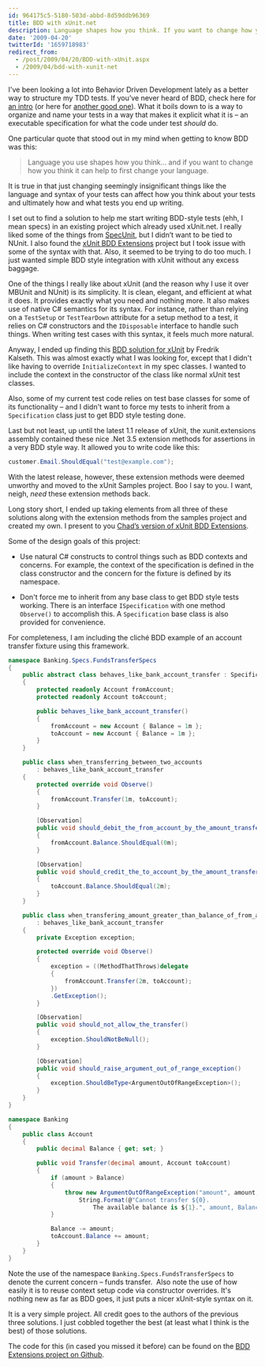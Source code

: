 ```yaml
---
id: 964175c5-5180-503d-abbd-8d59ddb96369
title: BDD with xUnit.net
description: Language shapes how you think. If you want to change how you think, it can help to first change your language.
date: '2009-04-20'
twitterId: '1659718983'
redirect_from:
  - /post/2009/04/20/BDD-with-xUnit.aspx
  - /2009/04/bdd-with-xunit-net
---
```


I've been looking a lot into Behavior Driven Development lately as a better way to structure my TDD tests. If you’ve never heard of BDD, check here for [an intro](http://www.lostechies.com/blogs/sean_chambers/archive/2008/12/07/starting-with-bdd-vs-starting-with-tdd.aspx) (or here for [another good one](http://codebetter.com/blogs/ian_cooper/archive/2009/03/31/seizing-the-bdd-nettle.aspx)). What it boils down to is a way to organize and name your tests in a way that makes it explicit what it is – an executable specification for what the code under test _should_ do.

One particular quote that stood out in my mind when getting to know BDD was this:

> Language you use shapes how you think… and if you want to change how you think it can help to first change your language.

It is true in that just changing seemingly insignificant things like the language and syntax of your tests can affect how you think about your tests and ultimately how and what tests you end up writing.

I set out to find a solution to help me start writing BDD-style tests (ehh, I mean specs) in an existing project which already used xUnit.net. I really liked some of the things from [SpecUnit](http://code.google.com/p/specunit-net/), but I didn’t want to be tied to NUnit. I also found the [xUnit BDD Extensions](https://github.com/BjRo/xunitbddextensions) project but I took issue with some of the syntax with that. Also, it seemed to be trying to do too much. I just wanted simple BDD style integration with xUnit without any excess baggage.

One of the things I really like about xUnit (and the reason why I use it over MBUnit and NUnit) is its simplicity. It is clean, elegant, and efficient at what it does. It provides exactly what you need and nothing more. It also makes use of native C# semantics for its syntax. For instance, rather than relying on a `TestSetup` or `TestTearDown` attribute for a setup method to a test, it relies on C# constructors and the `IDisposable` interface to handle such things. When writing test cases with this syntax, it feels much more natural.

Anyway, I ended up finding this [BDD solution for xUnit](http://iridescence.no/post/Extending-xUnit-with-a-Custom-ObservationAttribute-for-BDD-Style-Testing.aspx) by Fredrik Kalseth. This was almost exactly what I was looking for, except that I didn't like having to override `InitializeContext` in my spec classes. I wanted to include the context in the constructor of the class like normal xUnit test classes.

Also, some of my current test code relies on test base classes for some of its functionality – and I didn't want to force my tests to inherit from a `Specification` class just to get BDD style testing done.

Last but not least, up until the latest 1.1 release of xUnit, the xunit.extensions assembly contained these nice .Net 3.5 extension methods for assertions in a very BDD style way. It allowed you to write code like this:

```csharp
customer.Email.ShouldEqual("test@example.com");
```

With the latest release, however, these extension methods were deemed unworthy and moved to the xUnit Samples project. Boo I say to you. I want, neigh, _need_ these extension methods back.

Long story short, I ended up taking elements from all three of these solutions along with the extension methods from the samples project and created my own. I present to you [Chad’s version of xUnit BDD Extensions](https://github.com/chadly/xUnit-BDD-Extensions).

Some of the design goals of this project:

* Use natural C# constructs to control things such as BDD contexts and concerns. For example, the context of the specification is defined in the class constructor and the concern for the fixture is defined by its namespace.

* Don't force me to inherit from any base class to get BDD style tests working. There is an interface `ISpecification` with one method `Observe()` to accomplish this. A `Specification` base class is also provided for convenience.

For completeness, I am including the cliché BDD example of an account transfer fixture using this framework.

```csharp
namespace Banking.Specs.FundsTransferSpecs
{
    public abstract class behaves_like_bank_account_transfer : Specification
    {
        protected readonly Account fromAccount;
        protected readonly Account toAccount;

        public behaves_like_bank_account_transfer()
        {
            fromAccount = new Account { Balance = 1m };
            toAccount = new Account { Balance = 1m };
        }
    }

    public class when_transferring_between_two_accounts
        : behaves_like_bank_account_transfer
    {
        protected override void Observe()
        {
            fromAccount.Transfer(1m, toAccount);
        }

        [Observation]
        public void should_debit_the_from_account_by_the_amount_transferred()
        {
            fromAccount.Balance.ShouldEqual(0m);
        }

        [Observation]
        public void should_credit_the_to_account_by_the_amount_transferred()
        {
            toAccount.Balance.ShouldEqual(2m);
        }
    }

    public class when_transfering_amount_greater_than_balance_of_from_account
        : behaves_like_bank_account_transfer
    {
        private Exception exception;

        protected override void Observe()
        {
            exception = ((MethodThatThrows)delegate
            {
                fromAccount.Transfer(2m, toAccount);
            })
            .GetException();
        }

        [Observation]
        public void should_not_allow_the_transfer()
        {
            exception.ShouldNotBeNull();
        }

        [Observation]
        public void should_raise_argument_out_of_range_exception()
        {
            exception.ShouldBeType<ArgumentOutOfRangeException>();
        }
    }
}

namespace Banking
{
    public class Account
    {
        public decimal Balance { get; set; }

        public void Transfer(decimal amount, Account toAccount)
        {
            if (amount > Balance)
            {
                throw new ArgumentOutOfRangeException("amount", amount,
                    String.Format(@"Cannot transfer ${0}.
                        The available balance is ${1}.", amount, Balance));
            }

            Balance -= amount;
            toAccount.Balance += amount;
        }
    }
}
```

Note the use of the namespace `Banking.Specs.FundsTransferSpecs` to denote the current concern – funds transfer.  Also note the use of how easily it is to reuse context setup code via constructor overrides. It's nothing new as far as BDD goes, it just puts a nicer xUnit-style syntax on it.

It is a very simple project. All credit goes to the authors of the previous three solutions. I just cobbled together the best (at least what I think is the best) of those solutions.

The code for this (in cased you missed it before) can be found on the [BDD Extensions project on Github](https://github.com/chadly/xUnit-BDD-Extensions).
